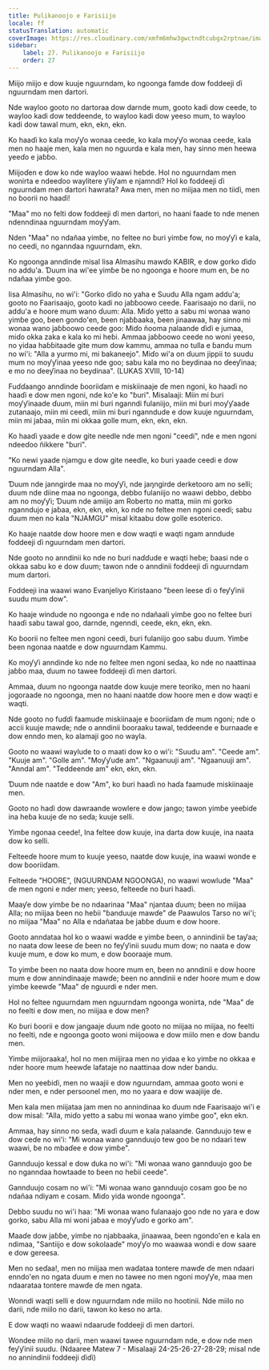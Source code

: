 ```yaml
---
title: Pulikanoojo e Farisiijo
locale: ff
statusTranslation: automatic
coverImage: https://res.cloudinary.com/xmfm6mhw3gwctndtcubgx2rptnae/image/upload/v1740468922/small_cover_tratado_de_psicologia_revolucionaria_a4c0dca4e0.webp
sidebar:
    label: 27. Pulikanoojo e Farisiijo
    order: 27
---
```

Miijo miijo e dow kuuje nguurndam, ko ngoonga famde dow foddeeji ɗi nguurndam men dartori.

Nde wayloo gooto no dartoraa dow darnde mum, gooto kadi dow ceede, to wayloo kadi dow teddeende, to wayloo kadi dow yeeso mum, to wayloo kadi dow tawal mum, ekn, ekn, ekn.

Ko haaɗi ko kala moƴƴo wonaa ceede, ko kala moƴƴo wonaa ceede, kala men no haaje men, kala men no nguurda e kala men, hay sinno men heewa yeeɗo e jaɓɓo.

Miijoɗen e dow ko nde wayloo waawi heɓde. Hol no nguurndam men wonirta e ndeeɗoo waylitere ƴiiƴam e njamndi? Hol ko foddeeji ɗi nguurndam men dartori hawrata? Awa men, men no miijaa men no tiiɗi, men no ɓoorii no haaɗi!

"Maa" mo no felti dow foddeeji ɗi men dartori, no haani faade to nde menen ndenndinaa nguurndam moƴƴam.

Nden "Maa" no ndañaa yimɓe, no feltee no ɓuri yimɓe fow, no moƴƴi e kala, no ceedi, no nganndaa nguurndam, ekn.

Ko ngoonga anndinde misal Iisa Almasihu mawɗo KABIR, e dow gorko ɗiɗo no addu'a. Ɗuum ina wi'ee yimɓe ɓe no ngoonga e hoore mum en, ɓe no ndañaa yimɓe goo.

Iisa Almasihu, no wi'i: "Gorko ɗiɗo no yaha e Suudu Alla ngam addu'a; gooto no Faarisaajo, gooto kadi no jaɓɓoowo ceede. Faarisaajo no darii, no addu'a e hoore mum wano ɗuum: Alla. Miɗo yetto a sabu mi wonaa wano yimɓe goo, ɓeen gondo'en, ɓeen njaɓɓaaka, ɓeen jinaawaa, hay sinno mi wonaa wano jaɓɓoowo ceede goo: Miɗo ñooma ɲalaande ɗiɗi e jumaa, miɗo okka zaka e kala ko mi heɓi. Ammaa jaɓɓoowo ceede no woni yeeso, no yidaa haɓɓitaade gite mum dow kammu, ammaa no tulla e ɓandu mum no wi'i: "Alla a yurmo mi, mi bakaneejo". Miɗo wi'a on ɗuum jippii to suudu mum no moƴƴinaa yeeso nde goo; sabu kala mo no ɓeydinaa no ɗeeƴinaa; e mo no ɗeeƴinaa no ɓeydinaa". (LUKAS XVIII, 10-14)

Fuɗɗaango anndinde ɓooriiɗam e miskiinaaje ɗe men ngoni, ko haaɗi no haaɗi e dow men ngoni, nde ko'e ko "ɓuri". Misalaaji: Miin mi ɓuri moƴƴinaade ɗuum, miin mi ɓuri nganndi fulaniijo, miin mi ɓuri moƴƴaade zutanaajo, miin mi ceedi, miin mi ɓuri nganndude e dow kuuje nguurndam, miin mi jaɓaa, miin mi okkaa golle mum, ekn, ekn, ekn.

Ko haaɗi yaade e dow gite needle nde men ngoni "ceedi", nde e men ngoni ndeeɗoo ñikkere "ɓuri".

"Ko newi yaade njamgu e dow gite needle, ko ɓuri yaade ceedi e dow nguurndam Alla".

Ɗuum nde janngirde maa no moƴƴi, nde jaŋngirde derketooro am no selli; ɗuum nde diine maa no ngoonga, debbo fulaniijo no waawi debbo, debbo am no moƴƴi; Ɗuum nde amiijo am Roberto no matta, miin mi gorko nganndujo e jaɓaa, ekn, ekn, ekn, ko nde no feltee men ngoni ceedi; sabu ɗuum men no kala "NJAMGU" misal kitaabu dow golle esoterico.

Ko haaje naatde dow hoore men e dow waqti e waqti ngam anndude foddeeji ɗi nguurndam men dartori.

Nde gooto no anndinii ko nde no ɓuri naɗɗude e waqti heɓe; ɓaasi nde o okkaa sabu ko e dow ɗuum; tawon nde o anndinii foddeeji ɗi nguurndam mum dartori.

Foddeeji ina waawi wano Evanjeliyo Kiristaano "ɓeen leese ɗi o feƴƴinii suudu mum dow".

Ko haaje windude no ngoonga e nde no ndañaali yimɓe goo no feltee ɓuri haaɗi sabu tawal goo, darnde, ngenndi, ceede, ekn, ekn, ekn.

Ko ɓoorii no feltee men ngoni ceedi, ɓuri fulaniijo goo sabu ɗuum. Yimɓe ɓeen ngonaa naatde e dow nguurndam Kammu.

Ko moƴƴi anndinde ko nde no feltee men ngoni seɗaa, ko nde no naattinaa jaɓɓo maa, ɗuum no tawee foddeeji ɗi men dartori.

Ammaa, ɗuum no ngoonga naatde dow kuuje mere teoriko, men no haani jogoraade no ngoonga, men no haani naatde dow hoore men e dow waqti e waqti.

Nde gooto no fuɗɗi faamude miskiinaaje e ɓooriiɗam ɗe mum ngoni; nde o accii kuuje mawɗe; nde o anndinii ɓooraaku tawal, teddeende e ɓurnaaɗe e dow enndo men, ko alamaji goo no wayla.

Gooto no waawi waylude to o maati dow ko o wi'i: "Suudu am". "Ceede am". "Kuuje am". "Golle am". "Moƴƴude am". "Ngaanuuji am". "Ngaanuuji am". "Anndal am". "Teddeende am" ekn, ekn, ekn.

Ɗuum nde naatde e dow "Am", ko ɓuri haaɗi no haɗa faamude miskiinaaje men.

Gooto no haɗi dow dawraande wowlere e dow jango; tawon yimɓe yeeɓiɗe ina heɓa kuuje ɗe no seɗa; kuuje selli.

Yimɓe ngonaa ceede!, Ina feltee dow kuuje, ina darta dow kuuje, ina naata dow ko selli.

Felteeɗe hoore mum to kuuje yeeso, naatde dow kuuje, ina waawi wonde e dow ɓooriiɗam.

Felteede "HOORE", (NGUURNDAM NGOONGA), no waawi wowlude "Maa" ɗe men ngoni e nder men; yeeso, felteeɗe no ɓuri haaɗi.

Maaƴe dow yimɓe ɓe no ndaarinaa "Maa" njantaa ɗuum; ɓeen no miijaa Alla; no miijaa ɓeen no heɓii "ɓanduuje mawɗe" ɗe Paawulos Tarso no wi'i; no miijaa "Maa" no Alla e ndañataa ɓe jaɓɓe ɗuum e dow hoore.

Gooto anndataa hol ko o waawi waɗde e yimɓe ɓeen, o annindinii ɓe taƴaa; no naata dow leese ɗe ɓeen no feƴƴinii suudu mum dow; no naata e dow kuuje mum, e dow ko mum, e dow ɓooraaje mum.

To yimɓe ɓeen no naata dow hoore mum en, ɓeen no anndinii e dow hoore mum e dow annindinaaje mawɗe; ɓeen no anndinii e nder hoore mum e dow yimɓe keewɗe "Maa" ɗe nguurdi e nder men.

Hol no feltee nguurndam men nguurndam ngoonga wonirta, nde "Maa" ɗe no feelti e dow men, no miijaa e dow men?

Ko ɓuri ɓoorii e dow jangaaje ɗuum nde gooto no miijaa no miijaa, no feelti no feelti, nde e ngoonga gooto woni miijoowa e dow miilo men e dow ɓandu men.

Yimɓe miijoraaka!, hol no men miijiraa men no yidaa e ko yimɓe no okkaa e nder hoore mum heewɗe lafataje no naattinaa dow nder ɓandu.

Men no yeeɓiɗi, men no waajii e dow nguurndam, ammaa gooto woni e nder men, e nder persoonel men, mo no yaara e dow waajiije ɗe.

Men kala men miijataa jam men no annindinaa ko ɗuum nde Faarisaajo wi'i e dow misal: "Alla, miɗo yetto a sabu mi wonaa wano yimɓe goo", ekn ekn.

Ammaa, hay sinno no seɗa, waɗi ɗuum e kala ɲalaande. Gannduujo tew e dow ceɗe no wi'i: "Mi wonaa wano gannduujo tew goo ɓe no ndaari tew waawi, ɓe no mbaɗee e dow yimɓe".

Gannduujo kessal e dow duka no wi'i: "Mi wonaa wano gannduujo goo ɓe no nganndaa howtaade to ɓeen no heɓii ceede".

Gannduujo cosam no wi'i: "Mi wonaa wano gannduujo cosam goo ɓe no ndañaa ndiyam e cosam. Miɗo yida wonde ngoonga".

Debbo suudu no wi'i haa: "Mi wonaa wano fulanaajo goo nde no yara e dow gorko, sabu Alla mi woni jaɓaa e moƴƴuɗo e gorko am".

Maaɗe dow jaɓɓe, yimɓe no njabbaaka, jinaawaa, ɓeen ngondo'en e kala en ndimaa, "Santiijo e dow sokolaaɗe" moƴƴo mo waawaa wondi e dow saare e dow gereesa.

Men no seɗaa!, men no miijaa men waɗataa tontere mawɗe ɗe men ndaari enndo'en no ngata ɗuum e men no tawee no men ngoni moƴƴe, maa men ndaarataa tontere mawɗe ɗe men ngata.

Wonndi waqti selli e dow nguurndam nde miilo no hootinii. Nde miilo no darii, nde miilo no darii, tawon ko keso no arta.

E dow waqti no waawi ndaarude foddeeji ɗi men dartori.

Wondee miilo no darii, men waawi tawee nguurndam nde, e dow nde men feƴƴinii suudu. (Ndaaree Matew 7 - Misalaaji 24-25-26-27-28-29; misal nde no annindinii foddeeji ɗiɗi)

